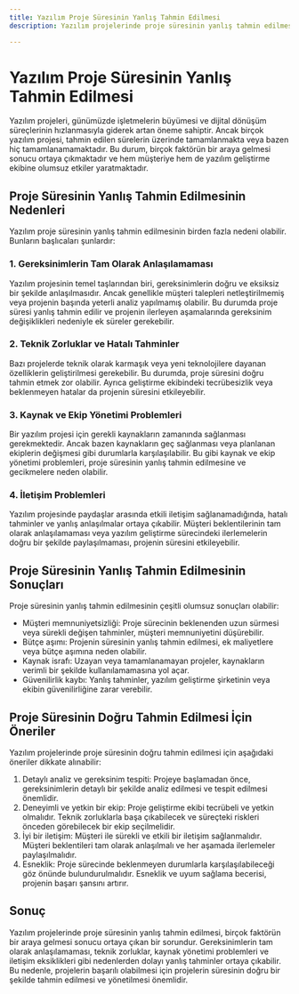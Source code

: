 ```yaml
---
title: Yazılım Proje Süresinin Yanlış Tahmin Edilmesi  
description: Yazılım projelerinde proje süresinin yanlış tahmin edilmesi ve bunun olası sebepleri

---
```


# Yazılım Proje Süresinin Yanlış Tahmin Edilmesi

Yazılım projeleri, günümüzde işletmelerin büyümesi ve dijital dönüşüm süreçlerinin hızlanmasıyla giderek artan öneme sahiptir. Ancak birçok yazılım projesi, tahmin edilen sürelerin üzerinde tamamlanmakta veya bazen hiç tamamlanamamaktadır. Bu durum, birçok faktörün bir araya gelmesi sonucu ortaya çıkmaktadır ve hem müşteriye hem de yazılım geliştirme ekibine olumsuz etkiler yaratmaktadır.

## Proje Süresinin Yanlış Tahmin Edilmesinin Nedenleri

Yazılım proje süresinin yanlış tahmin edilmesinin birden fazla nedeni olabilir. Bunların başlıcaları şunlardır:

### 1. Gereksinimlerin Tam Olarak Anlaşılamaması

Yazılım projesinin temel taşlarından biri, gereksinimlerin doğru ve eksiksiz bir şekilde anlaşılmasıdır. Ancak genellikle müşteri talepleri netleştirilmemiş veya projenin başında yeterli analiz yapılmamış olabilir. Bu durumda proje süresi yanlış tahmin edilir ve projenin ilerleyen aşamalarında gereksinim değişiklikleri nedeniyle ek süreler gerekebilir.

### 2. Teknik Zorluklar ve Hatalı Tahminler

Bazı projelerde teknik olarak karmaşık veya yeni teknolojilere dayanan özelliklerin geliştirilmesi gerekebilir. Bu durumda, proje süresini doğru tahmin etmek zor olabilir. Ayrıca geliştirme ekibindeki tecrübesizlik veya beklenmeyen hatalar da projenin süresini etkileyebilir.

### 3. Kaynak ve Ekip Yönetimi Problemleri

Bir yazılım projesi için gerekli kaynakların zamanında sağlanması gerekmektedir. Ancak bazen kaynakların geç sağlanması veya planlanan ekiplerin değişmesi gibi durumlarla karşılaşılabilir. Bu gibi kaynak ve ekip yönetimi problemleri, proje süresinin yanlış tahmin edilmesine ve gecikmelere neden olabilir.

### 4. İletişim Problemleri

Yazılım projesinde paydaşlar arasında etkili iletişim sağlanamadığında, hatalı tahminler ve yanlış anlaşılmalar ortaya çıkabilir. Müşteri beklentilerinin tam olarak anlaşılamaması veya yazılım geliştirme sürecindeki ilerlemelerin doğru bir şekilde paylaşılmaması, projenin süresini etkileyebilir.

## Proje Süresinin Yanlış Tahmin Edilmesinin Sonuçları

Proje süresinin yanlış tahmin edilmesinin çeşitli olumsuz sonuçları olabilir:

- Müşteri memnuniyetsizliği: Proje sürecinin beklenenden uzun sürmesi veya sürekli değişen tahminler, müşteri memnuniyetini düşürebilir.
- Bütçe aşımı: Projenin süresinin yanlış tahmin edilmesi, ek maliyetlere veya bütçe aşımına neden olabilir.
- Kaynak israfı: Uzayan veya tamamlanamayan projeler, kaynakların verimli bir şekilde kullanılamamasına yol açar.
- Güvenilirlik kaybı: Yanlış tahminler, yazılım geliştirme şirketinin veya ekibin güvenilirliğine zarar verebilir.

## Proje Süresinin Doğru Tahmin Edilmesi İçin Öneriler

Yazılım projelerinde proje süresinin doğru tahmin edilmesi için aşağıdaki öneriler dikkate alınabilir:

1. Detaylı analiz ve gereksinim tespiti: Projeye başlamadan önce, gereksinimlerin detaylı bir şekilde analiz edilmesi ve tespit edilmesi önemlidir.
2. Deneyimli ve yetkin bir ekip: Proje geliştirme ekibi tecrübeli ve yetkin olmalıdır. Teknik zorluklarla başa çıkabilecek ve süreçteki riskleri önceden görebilecek bir ekip seçilmelidir.
3. İyi bir iletişim: Müşteri ile sürekli ve etkili bir iletişim sağlanmalıdır. Müşteri beklentileri tam olarak anlaşılmalı ve her aşamada ilerlemeler paylaşılmalıdır.
4. Esneklik: Proje sürecinde beklenmeyen durumlarla karşılaşılabileceği göz önünde bulundurulmalıdır. Esneklik ve uyum sağlama becerisi, projenin başarı şansını artırır.

## Sonuç

Yazılım projelerinde proje süresinin yanlış tahmin edilmesi, birçok faktörün bir araya gelmesi sonucu ortaya çıkan bir sorundur. Gereksinimlerin tam olarak anlaşılamaması, teknik zorluklar, kaynak yönetimi problemleri ve iletişim eksiklikleri gibi nedenlerden dolayı yanlış tahminler ortaya çıkabilir. Bu nedenle, projelerin başarılı olabilmesi için projelerin süresinin doğru bir şekilde tahmin edilmesi ve yönetilmesi önemlidir.
